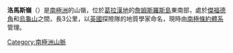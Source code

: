 {{unreferenced|time=2019-01-04T01:46:37+00:00}}
{{coord|64|22|S|57|35|W|source:GNIS|display=title}}

'''洛馬斯嶺'''（{{lang-en|Lomas Ridge}}）是[[南極洲|南極洲]]的山嶺，位於[[葛拉漢地|葛拉漢地]]的[[詹姆斯羅斯島|詹姆斯羅斯島]]東南部，處於[[傑福德角|傑福德角]]和[[烏龜山_(南極洲)|烏龜山]]之間，長3公里，以[[英國|英國]]探險隊的地質學家命名，現時由[[南極條約體系|南極條約體系]]管理。

{{DEFAULTSORT:Lomas Ridge}}
[[Category:南極洲山脈|Category:南極洲山脈]]


{{JamesRossIsland-geo-stub}}